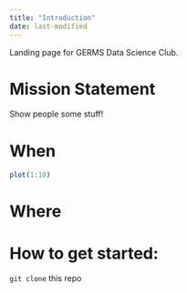 ```yaml
---
title: "Introduction"
date: last-modified
---
```


Landing page for GERMS Data Science Club.

# Mission Statement

Show people some stuff!

# When


```r
plot(1:10)
```


# Where

# How to get started:

`git clone` this repo